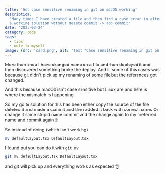 ```yaml
---
title: 'Get case sensitive renaming in git on macOS working'
description:
  'Many times I have created a file and then find a case error in after adding it to Git. Now I find
  a working solution without delete commit -> add commit'
date: '2021-03-24'
category: code
tags:
  - tips
  - note-to-myself
image: {src: 'card.png', alt: 'Text "Case sensitive renaming in git on macOS"'}
---
```


More then once I have changed name on a file and then deployed it and then discovered something
broke the deploy. And in some of this cases was because git didn't pick up my renaming of some file
but the references got changed.

And this because macOS isn't case sensitive but Linux are and here is where the mismatch is
happening.

So my go to solution for this has been either copy the source of the file deleted it and made a
commit and then added it back with correct name. Or change it some stupid name commit and the change
again to my preferred name and commit again 🙄

So instead of doing (which isn't working)

```bash
mv defaultLayout.tsx DefaultLayout.tsx
```

I found out you can do it with `git mv`

```bash
git mv defaultLayout.tsx DefaultLayout.tsx
```

and git will pick up and everything works as expected 👌

